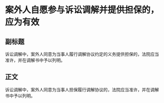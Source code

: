 # 案外人自愿参与诉讼调解并提供担保的，应为有效
## 副标题
诉讼调解中，案外人同意为当事人履行调解协议约定的义务提供担保的，法院应当准许，并在调解书中予以列明。
## 正文
诉讼调解中，案外人同意为当事人担保履行调解协议的，法院应当准许，并在调解书中予以列明。